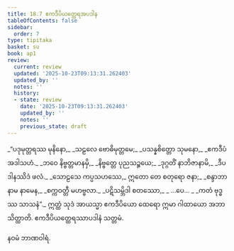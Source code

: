```yaml
---
title: 18.7 ဧကဒီပိယတ္ထေရအပဒါန
tableOfContents: false
sidebar:
  order: 7
type: tipitaka
basket: su
book: ap1
review:
  current: review
  updated: '2025-10-23T09:13:31.262403'
  updated_by: ''
  notes: ''
  history:
  - state: review
    date: '2025-10-23T09:13:31.262403'
    updated_by: ''
    notes: ''
    previous_state: draft
---
```



<ReviewStatus review={frontmatter.review} showDetails={true} />

<HypothesisAnnotation frontmatter={frontmatter} />

<DynamicBreadcrumb />

<Division number="30" book="ap1" e="ch" v="20" p="210">

<Paragraph number="2551" type="verses" book="ap1">
_“ပဒုမုတ္တရဿ မုနိနော,_  
_သဠလေ ဗောဓိမုတ္တမေ;_  
_ပသန္နစိတ္တော သုမနော,_  
_ဧကဒီပံ အဒါသဟံ._  

</Paragraph>

</Division>
<Division number="31" book="ap1" e="ch" v="20" p="210">

<Paragraph number="2552" type="verses" book="ap1">
_ဘဝေ နိဗ္ဗတ္တမာနမှိ,_  
_နိဗ္ဗတ္တေ ပုညသဉ္စယေ;_  
_ဒုဂ္ဂတိံ နာဘိဇာနာမိ,_  
_ဒီပဒါနဿိဒံ ဖလံ._  

</Paragraph>

</Division>
<Division number="32" book="ap1" e="ch" v="20" p="210">

<Paragraph number="2553" type="verses" book="ap1">
_သောဠသေ ကပ္ပသဟဿေ,_  
ဣတော တေ စတုရော ဇနာ;_  
_စန္ဒာဘာ နာမ နာမေန,_  
_စက္ကဝတ္တီ မဟဗ္ဗလာ._  

</Paragraph>

</Division>
<Division number="33" book="ap1" e="ch" v="20" p="210">

<Paragraph number="2554" type="verses" book="ap1">
_ပဋိသမ္ဘိဒါ စတဿော,_  
_ …ပေ… _  
_ကတံ ဗုဒ္ဓဿ သာသနံ”._  

</Paragraph>

<Paragraph number="2555" book="ap1">
ဣတ္ထံ သုဒံ အာယသ္မာ ဧကဒီပိယော ထေရော ဣမာ ဂါထာယော အဘာသိတ္ထာတိ.

</Paragraph>
</Division>

<Paragraph number="2556" type="center" book="ap1">
ဧကဒီပိယတ္ထေရဿာပဒါနံ သတ္တမံ.

  
နဝမံ ဘာဏဝါရံ.
</Paragraph>